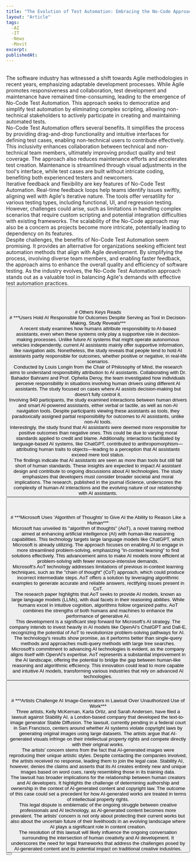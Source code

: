```yaml
---
title: "The Evolution of Test Automation: Embracing the No-Code Approach"
layout: "Article"
tags: 
  -AI 
  -IT
  -News
  -Movit
excerpt:
publishedAt:
---
```

<br/>
The software industry has witnessed a shift towards Agile methodologies in recent years, emphasizing adaptable development processes. While Agile promotes responsiveness and collaboration, test development and maintenance have remained time-consuming, leading to the emergence of No-Code Test Automation. This approach seeks to democratize and simplify test automation by eliminating complex scripting, allowing non-technical stakeholders to actively participate in creating and maintaining automated tests.
<br/>
No-Code Test Automation offers several benefits. It simplifies the process by providing drag-and-drop functionality and intuitive interfaces for defining test cases, enabling non-technical users to contribute effectively. This inclusivity enhances collaboration between technical and non-technical team members, ultimately improving product quality and test coverage. The approach also reduces maintenance efforts and accelerates test creation. Maintenance is streamlined through visual adjustments in the tool's interface, while test cases are built without intricate coding, benefiting both experienced testers and newcomers.
<br/>
Iterative feedback and flexibility are key features of No-Code Test Automation. Real-time feedback loops help teams identify issues swiftly, aligning well with Agile's iterative nature. The tools offer versatility for various testing types, including functional, UI, and regression testing. However, challenges could arise, such as limitations in handling complex scenarios that require custom scripting and potential integration difficulties with existing frameworks. The scalability of the No-Code approach may also be a concern as projects become more intricate, potentially leading to dependency on its features.
<br/>
Despite challenges, the benefits of No-Code Test Automation seem promising. It provides an alternative for organizations seeking efficient test automation methods that align with Agile development. By simplifying the process, involving diverse team members, and enabling faster feedback, the approach aims to enhance the overall quality and efficiency of software testing. As the industry evolves, the No-Code Test Automation approach stands out as a valuable tool in balancing Agile's demands with effective test automation practices.
<br/>
<Button
  address="https://www.techtimes.com/articles/295796/20230831/the-evolution-of-test-automation-embracing-the-no-code-approach.htm"
  text="Source"
/>
<br/>
<br/>
<br/>
<br/>
# Others Keys Reads
<br/>
# ***Users Hold AI Responsible for Outcomes Despite Serving as Tool in Decision-Making, Study Reveals***
<br/>
<Image src="/ai (1).jpg" alt="" width={700} height={650} />
<br />
A recent study examines how humans attribute responsibility to AI-based assistants, even when these systems only play a supportive role in decision-making processes. Unlike future AI systems that might operate autonomous vehicles independently, current AI assistants mainly offer supportive information, like navigation aids. Nonetheless, the study reveals that people tend to hold AI assistants partly responsible for outcomes, whether positive or negative, in real-life scenarios.
<br/>
Conducted by Louis Longin from the Chair of Philosophy of Mind, the research aims to understand responsibility attribution to AI assistants. Collaborating with Dr. Bahador Bahrami and Prof. Ophelia Deroy, the team investigated how individuals perceive responsibility in situations involving human drivers using different AI assistants. The study focused on cases where AI assists decision-making but doesn't fully control it.
<br/>
Involving 940 participants, the study examined interactions between human drivers and smart AI-powered assistants, either verbal or tactile, as well as non-AI navigation tools. Despite participants viewing these assistants as tools, they paradoxically assigned partial responsibility for outcomes to AI assistants, unlike non-AI tools.
<br/>
Interestingly, the study found that AI assistants were deemed more responsible for positive outcomes than negative ones. This could be due to varying moral standards applied to credit and blame. Additionally, interactions facilitated by language-based AI systems, like ChatGPT, contributed to anthropomorphism—attributing human traits to objects—leading to a perception that AI assistants exceed mere tool status.
<br/>
The findings indicate that AI assistants are seen as more than tools but still fall short of human standards. These insights are expected to impact AI assistant design and contribute to ongoing discussions about AI technologies. The study emphasizes that developers must consider broader societal and moral implications. The research, published in the journal iScience, underscores the complexity of human-AI interactions and the evolving nature of our relationship with AI assistants.
<br/>
<Button
  address="https://www.techtimes.com/articles/295779/20230831/users-hold-ai-responsible-outcomes-despite-serving-tool-decision-making.htm"
  text="Source"
/>
<br/>
<br/>
<br/>
# ***Microsoft Uses 'Algorithm of Thoughts' to Give AI the Ability to Reason Like a Human***
<br/>
Microsoft has unveiled its "algorithm of thoughts" (AoT), a novel training method aimed at enhancing artificial intelligence (AI) with human-like reasoning capabilities. This technology targets large language models like ChatGPT, which Microsoft is already utilizing. The approach focuses on enabling AI to engage in more streamlined problem-solving, emphasizing "in-context learning" to find solutions effectively. This advancement aims to make AI models more efficient at problem-solving with fewer resource-intensive demands.
<br/>
Microsoft's AoT technology addresses limitations of previous in-context learning techniques, such as the "chain of thought" (CoT) approach, which could produce incorrect intermediate steps. AoT offers a solution by leveraging algorithmic examples to generate accurate and reliable answers, rectifying issues present in CoT.
<br/>
The research paper highlights that AoT seeks to provide AI models, known as large language models (LLMs), with dual facets in their reasoning abilities. While humans excel in intuitive cognition, algorithms follow organized paths. AoT combines the strengths of both humans and machines to enhance the performance of generative AI.
<br/>
This development is a significant step forward for Microsoft's AI strategy. The company intends to invest heavily in AI models like OpenAI's ChatGPT and Dall-E, recognizing the potential of AoT to revolutionize problem-solving pathways for AI. The technology's results show promise, as it performs better than single-query methods and approaches multi-query methods with large tree searches.
<br/>
Microsoft's commitment to advancing AI technologies is evident, as the company aligns itself with OpenAI's expertise. AoT represents a substantial improvement in the AI landscape, offering the potential to bridge the gap between human-like reasoning and algorithmic efficiency. This innovation could lead to more capable and intuitive AI models, transforming various industries that rely on advanced AI technologies.
<br/>
<Button
  address="https://www.techtimes.com/articles/295703/20230829/microsoft-uses-algorithm-of-thoughts-to-give-ai-the-ability-to-reason-like-a-human.htm"
  text="Source"
/>
<br/>
<br/>
<br/>
# ***Artists Challenge AI Image-Generators in Lawsuit Over Unauthorized Use of Work***
<br/>
Three artists, Kelly McKernan, Karla Ortiz, and Sarah Andersen, have filed a lawsuit against Stability AI, a London-based company that developed the text-to-image generator Stable Diffusion. The lawsuit, currently pending in a federal court in San Francisco, centers around whether AI systems violate copyright laws by generating original images using large datasets. The artists argue that AI-generated visuals infringe on their intellectual property rights and compete directly with their original works.
<br/>
The artists' concern stems from the fact that AI-generated images were reproducing their unique artistic styles. Despite contacting the companies involved, the artists received no response, leading them to join the legal case. Stability AI, however, denies the claims and asserts that its AI creates entirely new and unique images based on word cues, rarely resembling those in its training data.
<br/>
The lawsuit has broader implications for the relationship between human creators and AI developers. It highlights the challenge of determining authorship and ownership in the context of AI-generated content and copyright law. The outcome of this case could set a precedent for how AI-generated works are treated in terms of intellectual property rights.
<br/>
This legal dispute is emblematic of the ongoing struggle between creative professionals and AI technology, as AI-generated content becomes more prevalent. The artists' concern is not only about protecting their current works but also about the uncertain future of their livelihoods in an evolving landscape where AI plays a significant role in content creation.
<br/>
The resolution of this lawsuit will likely influence the ongoing conversation surrounding the intersection of human creativity and AI development. It underscores the need for legal frameworks that address the challenges posed by AI-generated content and its potential impact on traditional creative industries.
<br/>
<Button
  address="https://www.techtimes.com/articles/295805/20230831/artists-challenge-ai-image-generators-lawsuit-over-unauthorized-use-work.htm"
  text="Source"
/>